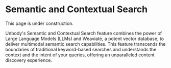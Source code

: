 
# Semantic and Contextual Search
<Callout emoji="👾">
    This page is under construction.
</Callout>

Unbody's Semantic and Contextual Search feature combines the power of Large Language Models (LLMs) and Weaviate, a potent vector database, to deliver multimodal semantic search capabilities. This feature transcends the boundaries of traditional keyword-based searches and understands the context and the intent of your queries, offering an unparalleled content discovery experience.
